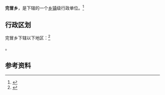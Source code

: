 {{中国乡级行政区|62/30/22/204/000}}

'''完冒乡'''，是{{PRC admin/fullname|62/30/22/204/000|3}}下辖的一个[[乡镇|乡镇]]级行政单位。<ref>{{PRC admin/ref sgc|{{PRC admin/parent|62/30/22/204/000}}}}</ref>

== 行政区划 ==

完冒乡下辖以下地区：<ref>{{PRC admin/ref sgc|62/30/22/204/000}}</ref>

{{PRC admin/children|62/30/22/204/000}}。

== 参考资料 ==

{{reflist}}

{{行政区划小作品}}
{{PRC admin/navcat|62/30/22/204/000}}